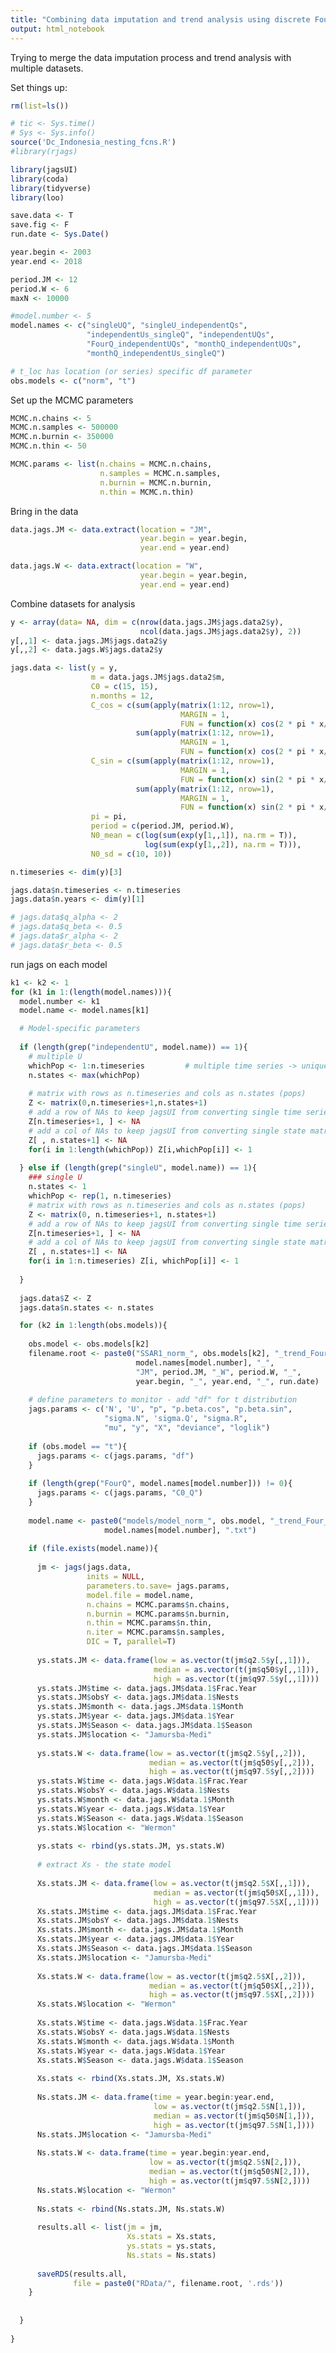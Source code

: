 ```yaml
---
title: "Combining data imputation and trend analysis using discrete Fourier series"
output: html_notebook
---
```


Trying to merge the data imputation process and trend analysis with multiple datasets.

Set things up:

```r
rm(list=ls())

# tic <- Sys.time()
# Sys <- Sys.info()
source('Dc_Indonesia_nesting_fcns.R')
#library(rjags)

library(jagsUI)
library(coda)
library(tidyverse)
library(loo)
```


```r
save.data <- T
save.fig <- F
run.date <- Sys.Date()

year.begin <- 2003
year.end <- 2018

period.JM <- 12
period.W <- 6
maxN <- 10000

#model.number <- 5
model.names <- c("singleUQ", "singleU_independentQs",
                 "independentUs_singleQ", "independentUQs",
                 "FourQ_independentUQs", "monthQ_independentUQs",
                 "monthQ_independentUs_singleQ")

# t_loc has location (or series) specific df parameter 
obs.models <- c("norm", "t") 

```


Set up the MCMC parameters

```r
MCMC.n.chains <- 5
MCMC.n.samples <- 500000
MCMC.n.burnin <- 350000
MCMC.n.thin <- 50

MCMC.params <- list(n.chains = MCMC.n.chains,
                    n.samples = MCMC.n.samples,
                    n.burnin = MCMC.n.burnin,
                    n.thin = MCMC.n.thin)
```


Bring in the data

```r

data.jags.JM <- data.extract(location = "JM", 
                             year.begin = year.begin, 
                             year.end = year.end)

data.jags.W <- data.extract(location = "W", 
                             year.begin = year.begin, 
                             year.end = year.end)

```



Combine datasets for analysis

```r
y <- array(data= NA, dim = c(nrow(data.jags.JM$jags.data2$y),
                             ncol(data.jags.JM$jags.data2$y), 2))
y[,,1] <- data.jags.JM$jags.data2$y
y[,,2] <- data.jags.W$jags.data2$y

jags.data <- list(y = y,
                  m = data.jags.JM$jags.data2$m,
                  C0 = c(15, 15),
                  n.months = 12,
                  C_cos = c(sum(apply(matrix(1:12, nrow=1), 
                                      MARGIN = 1, 
                                      FUN = function(x) cos(2 * pi * x/period.JM))), 
                            sum(apply(matrix(1:12, nrow=1), 
                                      MARGIN = 1, 
                                      FUN = function(x) cos(2 * pi * x/period.W)))),
                  C_sin = c(sum(apply(matrix(1:12, nrow=1), 
                                      MARGIN = 1, 
                                      FUN = function(x) sin(2 * pi * x/period.JM))),
                            sum(apply(matrix(1:12, nrow=1), 
                                      MARGIN = 1, 
                                      FUN = function(x) sin(2 * pi * x/period.W)))),
                  pi = pi,
                  period = c(period.JM, period.W),
                  N0_mean = c(log(sum(exp(y[1,,1]), na.rm = T)),
                              log(sum(exp(y[1,,2]), na.rm = T))),
                  N0_sd = c(10, 10))

n.timeseries <- dim(y)[3]

jags.data$n.timeseries <- n.timeseries
jags.data$n.years <- dim(y)[1]

# jags.data$q_alpha <- 2
# jags.data$q_beta <- 0.5
# jags.data$r_alpha <- 2
# jags.data$r_beta <- 0.5

```

run jags on each model
```r

k1 <- k2 <- 1
for (k1 in 1:(length(model.names))){
  model.number <- k1
  model.name <- model.names[k1]

  # Model-specific parameters
  
  if (length(grep("independentU", model.name)) == 1){
    # multiple U
    whichPop <- 1:n.timeseries         # multiple time series -> unique population processes
    n.states <- max(whichPop)
    
    # matrix with rows as n.timeseries and cols as n.states (pops)
    Z <- matrix(0,n.timeseries+1,n.states+1)   
    # add a row of NAs to keep jagsUI from converting single time series matrix into vector
    Z[n.timeseries+1, ] <- NA                  
    # add a col of NAs to keep jagsUI from converting single state matrix into vector
    Z[ , n.states+1] <- NA                     
    for(i in 1:length(whichPop)) Z[i,whichPop[i]] <- 1
    
  } else if (length(grep("singleU", model.name)) == 1){
    ### single U
    n.states <- 1
    whichPop <- rep(1, n.timeseries)
    # matrix with rows as n.timeseries and cols as n.states (pops)
    Z <- matrix(0, n.timeseries+1, n.states+1) 
    # add a row of NAs to keep jagsUI from converting single time series matrix into vector
    Z[n.timeseries+1, ] <- NA                  
    # add a col of NAs to keep jagsUI from converting single state matrix into vector
    Z[ , n.states+1] <- NA                     
    for(i in 1:n.timeseries) Z[i, whichPop[i]] <- 1
    
  }
  
  jags.data$Z <- Z
  jags.data$n.states <- n.states

  for (k2 in 1:length(obs.models)){
    
    obs.model <- obs.models[k2]
    filename.root <- paste0("SSAR1_norm_", obs.models[k2], "_trend_Four_", 
                            model.names[model.number], "_",
                            "JM", period.JM, "_W", period.W, "_",
                            year.begin, "_", year.end, "_", run.date)
    
    # define parameters to monitor - add "df" for t distribution
    jags.params <- c('N', 'U', "p", "p.beta.cos", "p.beta.sin",
                     "sigma.N", 'sigma.Q', "sigma.R", 
                     "mu", "y", "X", "deviance", "loglik")
    
    if (obs.model == "t"){
      jags.params <- c(jags.params, "df")
    }
    
    if (length(grep("FourQ", model.names[model.number])) != 0){
      jags.params <- c(jags.params, "C0_Q")
    }
   
    model.name <- paste0("models/model_norm_", obs.model, "_trend_Four_", 
                     model.names[model.number], ".txt")
    
    if (file.exists(model.name)){
      
      jm <- jags(jags.data,
                 inits = NULL,
                 parameters.to.save= jags.params,
                 model.file = model.name,
                 n.chains = MCMC.params$n.chains,
                 n.burnin = MCMC.params$n.burnin,
                 n.thin = MCMC.params$n.thin,
                 n.iter = MCMC.params$n.samples,
                 DIC = T, parallel=T)
      
      ys.stats.JM <- data.frame(low = as.vector(t(jm$q2.5$y[,,1])),
                                median = as.vector(t(jm$q50$y[,,1])),
                                high = as.vector(t(jm$q97.5$y[,,1])))
      ys.stats.JM$time <- data.jags.JM$data.1$Frac.Year
      ys.stats.JM$obsY <- data.jags.JM$data.1$Nests
      ys.stats.JM$month <- data.jags.JM$data.1$Month
      ys.stats.JM$year <- data.jags.JM$data.1$Year
      ys.stats.JM$Season <- data.jags.JM$data.1$Season
      ys.stats.JM$location <- "Jamursba-Medi"
      
      ys.stats.W <- data.frame(low = as.vector(t(jm$q2.5$y[,,2])),
                               median = as.vector(t(jm$q50$y[,,2])),
                               high = as.vector(t(jm$q97.5$y[,,2])))
      ys.stats.W$time <- data.jags.W$data.1$Frac.Year
      ys.stats.W$obsY <- data.jags.W$data.1$Nests
      ys.stats.W$month <- data.jags.W$data.1$Month
      ys.stats.W$year <- data.jags.W$data.1$Year
      ys.stats.W$Season <- data.jags.W$data.1$Season
      ys.stats.W$location <- "Wermon"
      
      ys.stats <- rbind(ys.stats.JM, ys.stats.W)
      
      # extract Xs - the state model
      
      Xs.stats.JM <- data.frame(low = as.vector(t(jm$q2.5$X[,,1])),
                                median = as.vector(t(jm$q50$X[,,1])),
                                high = as.vector(t(jm$q97.5$X[,,1])))
      Xs.stats.JM$time <- data.jags.JM$data.1$Frac.Year
      Xs.stats.JM$obsY <- data.jags.JM$data.1$Nests
      Xs.stats.JM$month <- data.jags.JM$data.1$Month
      Xs.stats.JM$year <- data.jags.JM$data.1$Year
      Xs.stats.JM$Season <- data.jags.JM$data.1$Season
      Xs.stats.JM$location <- "Jamursba-Medi"
      
      Xs.stats.W <- data.frame(low = as.vector(t(jm$q2.5$X[,,2])),
                               median = as.vector(t(jm$q50$X[,,2])),
                               high = as.vector(t(jm$q97.5$X[,,2])))
      Xs.stats.W$location <- "Wermon"
      
      Xs.stats.W$time <- data.jags.W$data.1$Frac.Year
      Xs.stats.W$obsY <- data.jags.W$data.1$Nests
      Xs.stats.W$month <- data.jags.W$data.1$Month
      Xs.stats.W$year <- data.jags.W$data.1$Year
      Xs.stats.W$Season <- data.jags.W$data.1$Season
      
      Xs.stats <- rbind(Xs.stats.JM, Xs.stats.W)
      
      Ns.stats.JM <- data.frame(time = year.begin:year.end,
                                low = as.vector(t(jm$q2.5$N[1,])),
                                median = as.vector(t(jm$q50$N[1,])),
                                high = as.vector(t(jm$q97.5$N[1,])))
      Ns.stats.JM$location <- "Jamursba-Medi"
      
      Ns.stats.W <- data.frame(time = year.begin:year.end,
                               low = as.vector(t(jm$q2.5$N[2,])),
                               median = as.vector(t(jm$q50$N[2,])),
                               high = as.vector(t(jm$q97.5$N[2,])))
      Ns.stats.W$location <- "Wermon"
      
      Ns.stats <- rbind(Ns.stats.JM, Ns.stats.W)
      
      results.all <- list(jm = jm,
                          Xs.stats = Xs.stats,
                          ys.stats = ys.stats,
                          Ns.stats = Ns.stats)
      
      saveRDS(results.all,
              file = paste0("RData/", filename.root, '.rds'))
    }
    
    
  }
  
}


```



